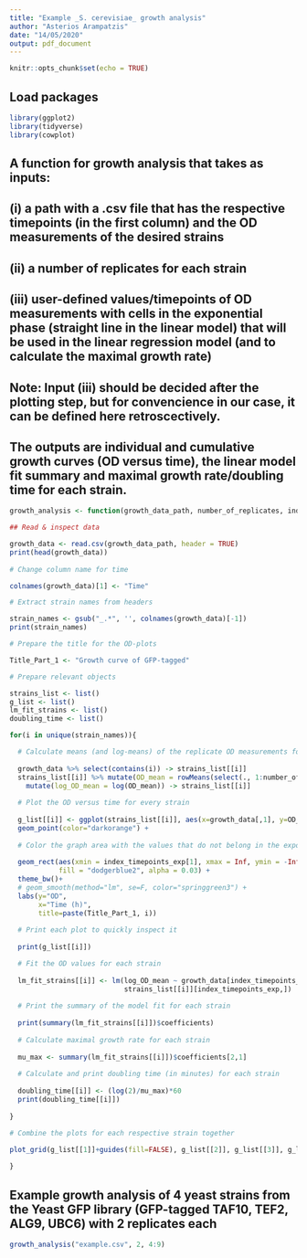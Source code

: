 ```yaml
---
title: "Example _S. cerevisiae_ growth analysis"
author: "Asterios Arampatzis"
date: "14/05/2020"
output: pdf_document
---
```


```r
knitr::opts_chunk$set(echo = TRUE)
```

## Load packages

```r
library(ggplot2)
library(tidyverse)
library(cowplot)
```

## A function for growth analysis that takes as inputs:

## (i) a path with a .csv file that has the respective timepoints (in the first column) and the OD measurements of the desired strains 
## (ii) a number of replicates for each strain
## (iii) user-defined values/timepoints of OD measurements with cells in the exponential phase (straight line in the linear model) that will be used in the linear regression model (and to calculate the maximal growth rate)

## Note: Input (iii) should be decided after the plotting step, but for convencience in our case, it can be defined here retroscectively.

## The outputs are individual and cumulative growth curves (OD versus time), the linear model fit summary and maximal growth rate/doubling time for each strain.


```r

growth_analysis <- function(growth_data_path, number_of_replicates, index_timepoints_exp){

## Read & inspect data

growth_data <- read.csv(growth_data_path, header = TRUE)
print(head(growth_data))
  
# Change column name for time

colnames(growth_data)[1] <- "Time"

# Extract strain names from headers

strain_names <- gsub("_.*", '', colnames(growth_data)[-1])
print(strain_names)

# Prepare the title for the OD-plots

Title_Part_1 <- "Growth curve of GFP-tagged"

# Prepare relevant objects

strains_list <- list()
g_list <- list()
lm_fit_strains <- list()
doubling_time <- list()

for(i in unique(strain_names)){

  # Calculate means (and log-means) of the replicate OD measurements for every strain
  
  growth_data %>% select(contains(i)) -> strains_list[[i]]
  strains_list[[i]] %>% mutate(OD_mean = rowMeans(select(., 1:number_of_replicates))) %>% 
    mutate(log_OD_mean = log(OD_mean)) -> strains_list[[i]]
  
  # Plot the OD versus time for every strain
  
  g_list[[i]] <- ggplot(strains_list[[i]], aes(x=growth_data[,1], y=OD_mean)) + 
  geom_point(color="darkorange") + 
    
  # Color the graph area with the values that do not belong in the exponential phase
    
  geom_rect(aes(xmin = index_timepoints_exp[1], xmax = Inf, ymin = -Inf, ymax = Inf), 
            fill = "dodgerblue2", alpha = 0.03) +
  theme_bw()+
  # geom_smooth(method="lm", se=F, color="springgreen3") + 
  labs(y="OD", 
       x="Time (h)", 
       title=paste(Title_Part_1, i))
  
  # Print each plot to quickly inspect it
  
  print(g_list[[i]])

  # Fit the OD values for each strain
  
  lm_fit_strains[[i]] <- lm(log_OD_mean ~ growth_data[index_timepoints_exp,1], 
                            strains_list[[i]][index_timepoints_exp,])
  
  # Print the summary of the model fit for each strain
  
  print(summary(lm_fit_strains[[i]])$coefficients)
  
  # Calculate maximal growth rate for each strain
  
  mu_max <- summary(lm_fit_strains[[i]])$coefficients[2,1]
  
  # Calculate and print doubling time (in minutes) for each strain
  
  doubling_time[[i]] <- (log(2)/mu_max)*60
  print(doubling_time[[i]])
  
}

# Combine the plots for each respective strain together
  
plot_grid(g_list[[1]]+guides(fill=FALSE), g_list[[2]], g_list[[3]], g_list[[4]])

}

```

## Example growth analysis of 4 yeast strains from the Yeast GFP library (GFP-tagged TAF10, TEF2, ALG9, UBC6) with 2 replicates each

```r

growth_analysis("example.csv", 2, 4:9)

```
